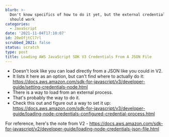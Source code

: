 ```yaml
---
blurb: >-
  Don't know specifics of how to do it yet, but the external credential process
  should work
categories:
  - JavaScript
date: '2021-11-04T17:10:07'
id: 20eOfjtCl7rl
scrubbed_2021: false
status: scratch
type: post
title: Loading AWS JavaScript SDK V3 Credentials From A JSON File
---
```


- Doesn't look like you can load directly from a JSON like you could in V2. 
- It lists it here as an option, but can't find where to actually do it: https://docs.aws.amazon.com/sdk-for-javascript/v3/developer-guide/setting-credentials-node.html
- There is a way to load from an external process. 
- That's probably the way to do it. 
- Check this out and figure out a way to set it up: https://docs.aws.amazon.com/sdk-for-javascript/v3/developer-guide/loading-node-credentials-configured-credential-process.html

For reference, here's the note from V2 - https://docs.aws.amazon.com/sdk-for-javascript/v2/developer-guide/loading-node-credentials-json-file.html
